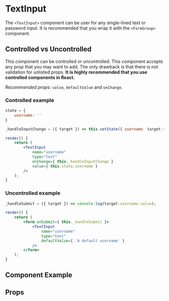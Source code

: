 
# TextInput

The `<TextInput>` component can be user for any single-lined text or password input. It is recommended that you wrap it with the `<FormGroup>` component.

## Controlled vs Uncontrolled
This component can be controlled or uncontrolled. This component accepts any prop that you may want to add. The only drawback is that there is not validation for unlisted props. **It is highly recommended that you use controlled components in React.**

*Recommended props*: `value`, `defaultValue` and `onChange`.

### Controlled example
```jsx
state = {
    username: ''
}

_handleInputChange = ({ target }) => this.setState({ username: target.value });

render() {
    return (
        <TextInput
            name="username"
            type="text"
            onChange={ this._handleInputChange }
            value={ this.state.username }
        />
    );
}
```

### Uncontrolled example

```jsx
_handleSubmit = ({ target }) => console.log(target.username.value);

render() {
    return (
        <form onSubmit={ this._handleSubmit }>
            <TextInput
                name="username"
                type="text"
                defaultValue={ 'A default username' }
            />
        </form>
    );
}
```

## Component Example
<Story
    id="atoms-textinput--default"
/>

## Props
<Props of={TextInput} />
